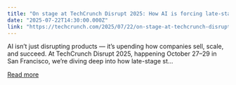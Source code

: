 ```yaml
---
title: "On stage at TechCrunch Disrupt 2025: How AI is forcing late-stage startups to rewire GTM — or be left behind"
date: "2025-07-22T14:30:00.000Z"
link: "https://techcrunch.com/2025/07/22/on-stage-at-techcrunch-disrupt-2025-how-ai-is-forcing-late-stage-startups-to-rewire-gtm-or-be-left-behind/"
---
```


AI isn’t just disrupting products — it’s upending how companies sell, scale, and succeed. At TechCrunch Disrupt 2025, happening October 27–29 in San Francisco, we’re diving deep into how late-stage st...

[Read more](https://techcrunch.com/2025/07/22/on-stage-at-techcrunch-disrupt-2025-how-ai-is-forcing-late-stage-startups-to-rewire-gtm-or-be-left-behind/)
